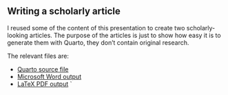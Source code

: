 ## Writing a scholarly article

I reused some of the content of this presentation to create two scholarly-looking articles. The purpose of the articles is just to show how easy it is to generate them with Quarto, they don't contain original research.

The relevant files are:

- [Quarto source file](https://raw.githubusercontent.com/lucas-a-meyer/using-quarto/main/article.qmd)
- [Microsoft Word output](https://www.meyerperin.com/using-quarto/article.docx)
- [LaTeX PDF output](https://www.meyerperin.com/using-quarto/article.pdf)
`